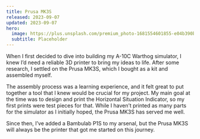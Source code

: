 ```yaml
---
title: Prusa MK3S
released: 2023-09-07
updated: 2023-09-07
hero:
  image: https://plus.unsplash.com/premium_photo-1681554601855-e04b390b5a4a?q=80&w=2070&auto=format&fit=crop&ixlib=rb-4.0.3&ixid=M3wxMjA3fDB8MHxwaG90by1wYWdlfHx8fGVufDB8fHx8fA%3D%3D
  subtitle: Placeholder
---
```


When I first decided to dive into building my A-10C Warthog simulator, I knew I’d need a reliable 3D printer to bring my ideas to life. After some research, I settled on the Prusa MK3S, which I bought as a kit and assembled myself.

The assembly process was a learning experience, and it felt great to put together a tool that I knew would be crucial for my project. My main goal at the time was to design and print the Horizontal Situation Indicator, so my first prints were test pieces for that. While I haven’t printed as many parts for the simulator as I initially hoped, the Prusa MK3S has served me well.

Since then, I’ve added a Bambulab P1S to my arsenal, but the Prusa MK3S will always be the printer that got me started on this journey.
